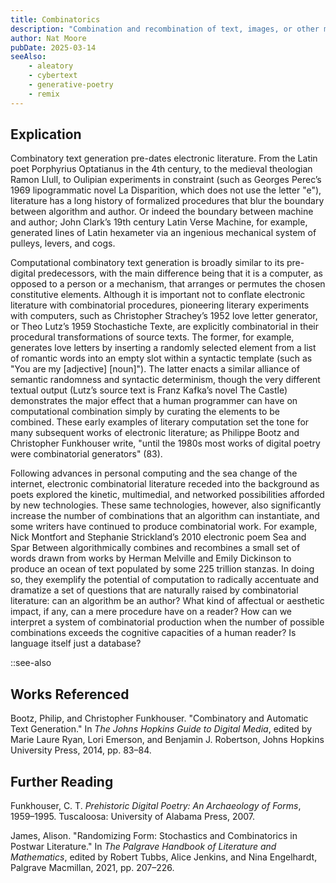 ```yaml
---
title: Combinatorics
description: "Combination and recombination of text, images, or other media to create varied storylines or poetic structures from a defined set of elements, enabling intricate patterns of interaction and interpretation"
author: Nat Moore
pubDate: 2025-03-14
seeAlso:
    - aleatory
    - cybertext
    - generative-poetry
    - remix
---
```

## Explication 

Combinatory text generation pre-dates electronic literature. From the Latin poet Porphyrius Optatianus in the 4th century, to the medieval theologian Ramon Llull, to Oulipian experiments in constraint (such as Georges Perec’s 1969 lipogrammatic novel La Disparition, which does not use the letter "e"), literature has a long history of formalized procedures that blur the boundary between algorithm and author. Or indeed the boundary between machine and author; John Clark’s 19th century Latin Verse Machine, for example, generated lines of Latin hexameter via an ingenious mechanical system of pulleys, levers, and cogs. 

Computational combinatory text generation is broadly similar to its pre-digital predecessors, with the main difference being that it is a computer, as opposed to a person or a mechanism, that arranges or permutes the chosen constitutive elements. Although it is important not to conflate electronic literature with combinatorial procedures, pioneering literary experiments with computers, such as Christopher Strachey’s 1952 love letter generator, or Theo Lutz’s 1959 Stochastiche Texte, are explicitly combinatorial in their procedural transformations of source texts. The former, for example, generates love letters by inserting a randomly selected element from a list of romantic words into an empty slot within a syntactic template (such as "You are my [adjective] [noun]"). The latter enacts a similar alliance of semantic randomness and syntactic determinism, though the very different textual output (Lutz’s source text is Franz Kafka’s novel The Castle) demonstrates the major effect that a human programmer can have on computational combination simply by curating the elements to be combined. These early examples of literary computation set the tone for many subsequent works of electronic literature; as Philippe Bootz and Christopher Funkhouser write, "until the 1980s most works of digital poetry were combinatorial generators" (83). 

Following advances in personal computing and the sea change of the internet, electronic combinatorial literature receded into the background as poets explored the kinetic, multimedial, and networked possibilities afforded by new technologies. These same technologies, however, also significantly increase the number of combinations that an algorithm can instantiate, and some writers have continued to produce combinatorial work. For example, Nick Montfort and Stephanie Strickland’s 2010 electronic poem Sea and Spar Between algorithmically combines and recombines a small set of words drawn from works by Herman Melville and Emily Dickinson to produce an ocean of text populated by some 225 trillion stanzas. In doing so, they exemplify the potential of computation to radically accentuate and dramatize a set of questions that are naturally raised by combinatorial literature: can an algorithm be an author? What kind of affectual or aesthetic impact, if any, can a mere procedure have on a reader? How can we interpret a system of combinatorial production when the number of possible combinations exceeds the cognitive capacities of a human reader? Is language itself just a database? 

::see-also

## Works Referenced

Bootz, Philip, and Christopher Funkhouser. "Combinatory and Automatic Text Generation." In *The Johns Hopkins Guide to Digital Media*, edited by Marie Laure Ryan, Lori Emerson, and Benjamin J. Robertson, Johns Hopkins University Press, 2014, pp. 83–84.

## Further Reading

Funkhouser, C. T. *Prehistoric Digital Poetry: An Archaeology of Forms*, 1959–1995. Tuscaloosa: University of Alabama Press, 2007.

James, Alison. "Randomizing Form: Stochastics and Combinatorics in Postwar Literature." In *The Palgrave Handbook of Literature and Mathematics*, edited by Robert Tubbs, Alice Jenkins, and Nina Engelhardt, Palgrave Macmillan, 2021, pp. 207–226.
